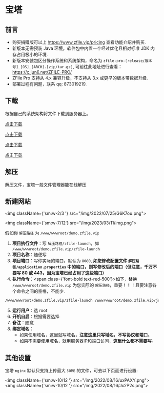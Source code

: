 
# 宝塔

## 前言

- 购买捐赠版可以上 https://www.zfile.vip/pricing 查看功能介绍并购买.
- 新版本无需预装 Java 环境，软件包中内置一个经过优化且相对标准 JDK 内存占用极小的环境.
- 新版本安装包区分操作系统和系统架构，命名为 `zfile-pro-[release/版本号]_[OS]_[ARCH].[zip/tar.gz]`, 可前往此地址进行查看： https://c.jun6.net/ZFILE-PRO/
- ZFile Pro 支持从 4.x 兼容升级，不支持从 3.x 或更早的版本带数据升级.
- 部署过程有问题，联系 qq: 873019219.

## 下载

根据自己的系统架构将文件下载到服务器上。

<Tabs>
<TabItem value="amd64" label="Linux AMD 64">

[点击下载](https://c.jun6.net/ZFILE-PRO/zfile-pro-release_linux_amd64.tar.gz)

</TabItem>
<TabItem value="arm64" label="Linux ARM 64">

[点击下载](https://c.jun6.net/ZFILE-PRO/zfile-pro-release_linux_arm.tar.gz)

</TabItem>
<TabItem value="windows64" label="Windows 64 位">

[点击下载](https://c.jun6.net/ZFILE-PRO/zfile-pro-release_windows_amd64.zip)

</TabItem>
<TabItem value="windows32" label="Windows 32 位">

[点击下载](https://c.jun6.net/ZFILE-PRO/zfile-pro-release_windows_x86.zip)

</TabItem>
</Tabs>

## 解压

解压文件，宝塔一般文件管理器能在线解压

## 新建网站

<img className={'sm:w-2/3 '} src="/img/2022/07/25/G6K7ou.png"></img>

<img className={'sm:w-7/12'} src="/img/2023/03/11/img.png"></img>

假如你 `解压路径` 为 `/www/wwwroot/demo.zfile.vip`

1. **项目执行文件**：写 `解压路径/zfile-launch`，如 `/www/wwwroot/demo.zfile.vip/zfile-launch`
2. **项目名称**：随便写
3. **项目端口**：写你实际的端口，默认为 `8080`, **如您修改配置文件 `解压路径/application.properties` 中的端口，则写修改后的端口（但注意，千万不要写 80 或 443，因为宝塔已经占用了这些端口）**
4. **执行命令**：<span class={'font-bold text-red-500'}>如下，替换 `/www/wwwroot/demo.zfile.vip` 为您实际的 `解压路径`，重要！！！且要注意各个命令之间的空格，不能少</span>.

```bash showLineNumbers
/www/wwwroot/demo.zfile.vip/zfile-launch /www/wwwroot/demo.zfile.vip/jre/bin/java -jar /www/wwwroot/demo.zfile.vip/zfile-pro-release.xjar --spring.config.location=file:/www/wwwroot/demo.zfile.vip/application.properties
```

5. **运行用户**：选 root
6. **开机自启**：根据需要选择
7. **备注**：随意
8. **绑定域名**：
    - 如果使用域名，这里就写域名，**注意这里只写域名，不写协议和端口**。
    - 如果不需要使用域名，就用服务器IP和端口访问，**这里什么都不需要写**。

## 其他设置

宝塔 `nginx` 默认只支持上传最大 `50MB` 的文件，可去以下页面进行设置:

<img className={'sm:w-10/12 '} src="/img/2022/08/16/uxPAXY.png"></img>
<img className={'sm:w-10/12 '} src="/img/2022/08/16/Jx2P2s.png"></img>